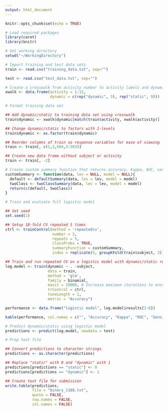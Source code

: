---
output: html_document
---

```{r setup, include=FALSE}
knitr::opts_chunk$set(echo = TRUE)
```


```{r}
# Load required packages
library(caret)
library(knitr)
```


```{r}
# Set working directory
setwd("~/WorkingDirectory")
```


```{r}
# Import training and test data sets
train <- read.csv("training_data.txt", sep="")

test <- read.csv("test_data.txt", sep="")
```


```{r}
# Create a crosswalk from activity number to activity labels and dynamic/static
xwalk <- data.frame(activity = 1:12,
                    dynamic = c(rep("dynamic", 3), rep("static", 9)))
```


```{r}
# Format training data set

## Add dynamic/static to training data set using crosswalk
train$dynamic <- xwalk$dynamic[match(train$activity, xwalk$activity)]

## Change dynamic/static to factors with 2-levels
train$dynamic <- as.factor(train$dynamic)

## Reorder columns of train so response variables for ease of viewing
train <- train[, c(1,2,564,3:563)]

## Create new data frame without subject or activity
train <- train[, -2]
```


```{r}
# Create custom summary function that returns accuracy, Kappa, AUC, sensitivity, and specificity
customSummary <- function(data, lev = NULL, model = NULL){
  default <- defaultSummary(data, lev = lev, model = model)
  twoClass <- twoClassSummary(data, lev = lev, model = model)
  return(c(default, twoClass))
}
```


```{r}
# Train and evaluate full logistic model

## Set seed
set.seed(1)

## Setup 10-fold CV repeated 5 times
ctrl <- trainControl(method = 'repeatedcv',
                     number = 3,
                     repeats = 5,
                     classProbs = TRUE,
                     summaryFunction = customSummary,
                     index = replicate(5, groupKFold(train$subject, 3)))

## Train and run repeated CV on a logistic model with dynamic/static response and all predictors
log.model <- train(dynamic ~ . -subject,
                   data = train,
                   method = 'glm',
                   family = binomial,
                   maxit = 10000, # Increase maximum iterations to ensure convergence
                   trControl = ctrl,
                   tuneLength = 1,
                   metric = "Accuracy")
```


```{r}
performance <- data.frame("logistic model", log.model$results[2:6])

kable(performance, col.names = c("", "Accuracy", "Kappa", "ROC", "Sensitivity", "Specificity"))
```


```{r}
# Predict dynamic/static using logistic model
predictions <- predict(log.model, newdata = test)
```


```{r}
# Prep text file

## Convert predictions to character strings
predictions <- as.character(predictions)

## Replace "static" with 0 and "dynamic" with 1
predictions[predictions == "static"] <- 0
predictions[predictions == "dynamic"] <- 1

## Create text file for submission
write.table(predictions,
            file = "binary_1188.txt",
            quote = FALSE,
            row.names = FALSE,
            col.names = FALSE)
```
